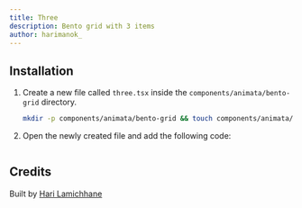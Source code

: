 ```yaml
---
title: Three
description: Bento grid with 3 items
author: harimanok_
---
```


<ComponentPreview name="bento-grid-three--docs" />

## Installation

1. Create a new file called `three.tsx` inside the `components/animata/bento-grid` directory.

   ```bash
   mkdir -p components/animata/bento-grid && touch components/animata/bento-grid/three.tsx
   ```

2. Open the newly created file and add the following code:

```jsx file=<rootDir>/animata/bento-grid/three.tsx

```

## Credits

Built by [Hari Lamichhane](https://github.com/hari)
